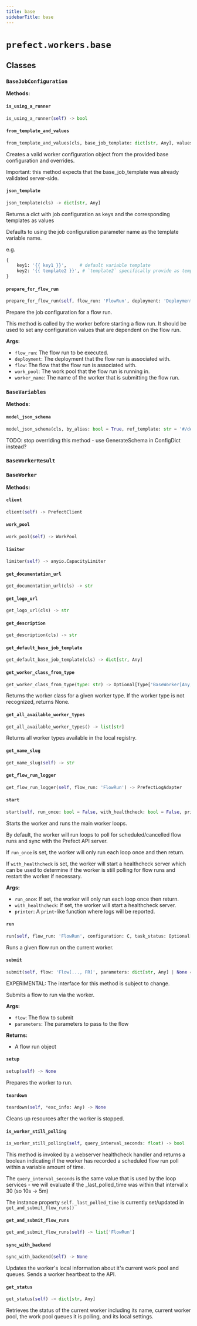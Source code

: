 ```yaml
---
title: base
sidebarTitle: base
---
```


# `prefect.workers.base`

## Classes

### `BaseJobConfiguration` <sup><a href="https://github.com/prefecthq/prefect/blob/main/src/prefect/workers/base.py#L99" target="_blank"><Icon icon="github" style="width: 14px; height: 14px;" /></a></sup>

**Methods:**

#### `is_using_a_runner` <sup><a href="https://github.com/prefecthq/prefect/blob/main/src/prefect/workers/base.py#L131" target="_blank"><Icon icon="github" style="width: 14px; height: 14px;" /></a></sup>

```python
is_using_a_runner(self) -> bool
```

#### `from_template_and_values` <sup><a href="https://github.com/prefecthq/prefect/blob/main/src/prefect/workers/base.py#L161" target="_blank"><Icon icon="github" style="width: 14px; height: 14px;" /></a></sup>

```python
from_template_and_values(cls, base_job_template: dict[str, Any], values: dict[str, Any], client: 'PrefectClient | None' = None)
```

Creates a valid worker configuration object from the provided base
configuration and overrides.

Important: this method expects that the base_job_template was already
validated server-side.


#### `json_template` <sup><a href="https://github.com/prefecthq/prefect/blob/main/src/prefect/workers/base.py#L202" target="_blank"><Icon icon="github" style="width: 14px; height: 14px;" /></a></sup>

```python
json_template(cls) -> dict[str, Any]
```

Returns a dict with job configuration as keys and the corresponding templates as values

Defaults to using the job configuration parameter name as the template variable name.

e.g.
```python
{
    key1: '{{ key1 }}',     # default variable template
    key2: '{{ template2 }}', # `template2` specifically provide as template
}
```


#### `prepare_for_flow_run` <sup><a href="https://github.com/prefecthq/prefect/blob/main/src/prefect/workers/base.py#L226" target="_blank"><Icon icon="github" style="width: 14px; height: 14px;" /></a></sup>

```python
prepare_for_flow_run(self, flow_run: 'FlowRun', deployment: 'DeploymentResponse | None' = None, flow: 'APIFlow | None' = None, work_pool: 'WorkPool | None' = None, worker_name: str | None = None) -> None
```

Prepare the job configuration for a flow run.

This method is called by the worker before starting a flow run. It
should be used to set any configuration values that are dependent on
the flow run.

**Args:**
- `flow_run`: The flow run to be executed.
- `deployment`: The deployment that the flow run is associated with.
- `flow`: The flow that the flow run is associated with.
- `work_pool`: The work pool that the flow run is running in.
- `worker_name`: The name of the worker that is submitting the flow run.


### `BaseVariables` <sup><a href="https://github.com/prefecthq/prefect/blob/main/src/prefect/workers/base.py#L369" target="_blank"><Icon icon="github" style="width: 14px; height: 14px;" /></a></sup>

**Methods:**

#### `model_json_schema` <sup><a href="https://github.com/prefecthq/prefect/blob/main/src/prefect/workers/base.py#L393" target="_blank"><Icon icon="github" style="width: 14px; height: 14px;" /></a></sup>

```python
model_json_schema(cls, by_alias: bool = True, ref_template: str = '#/definitions/{model}', schema_generator: Type[GenerateJsonSchema] = GenerateJsonSchema, mode: Literal['validation', 'serialization'] = 'validation') -> dict[str, Any]
```

TODO\: stop overriding this method - use GenerateSchema in ConfigDict instead?


### `BaseWorkerResult` <sup><a href="https://github.com/prefecthq/prefect/blob/main/src/prefect/workers/base.py#L420" target="_blank"><Icon icon="github" style="width: 14px; height: 14px;" /></a></sup>

### `BaseWorker` <sup><a href="https://github.com/prefecthq/prefect/blob/main/src/prefect/workers/base.py#L435" target="_blank"><Icon icon="github" style="width: 14px; height: 14px;" /></a></sup>

**Methods:**

#### `client` <sup><a href="https://github.com/prefecthq/prefect/blob/main/src/prefect/workers/base.py#L511" target="_blank"><Icon icon="github" style="width: 14px; height: 14px;" /></a></sup>

```python
client(self) -> PrefectClient
```

#### `work_pool` <sup><a href="https://github.com/prefecthq/prefect/blob/main/src/prefect/workers/base.py#L519" target="_blank"><Icon icon="github" style="width: 14px; height: 14px;" /></a></sup>

```python
work_pool(self) -> WorkPool
```

#### `limiter` <sup><a href="https://github.com/prefecthq/prefect/blob/main/src/prefect/workers/base.py#L527" target="_blank"><Icon icon="github" style="width: 14px; height: 14px;" /></a></sup>

```python
limiter(self) -> anyio.CapacityLimiter
```

#### `get_documentation_url` <sup><a href="https://github.com/prefecthq/prefect/blob/main/src/prefect/workers/base.py#L535" target="_blank"><Icon icon="github" style="width: 14px; height: 14px;" /></a></sup>

```python
get_documentation_url(cls) -> str
```

#### `get_logo_url` <sup><a href="https://github.com/prefecthq/prefect/blob/main/src/prefect/workers/base.py#L539" target="_blank"><Icon icon="github" style="width: 14px; height: 14px;" /></a></sup>

```python
get_logo_url(cls) -> str
```

#### `get_description` <sup><a href="https://github.com/prefecthq/prefect/blob/main/src/prefect/workers/base.py#L543" target="_blank"><Icon icon="github" style="width: 14px; height: 14px;" /></a></sup>

```python
get_description(cls) -> str
```

#### `get_default_base_job_template` <sup><a href="https://github.com/prefecthq/prefect/blob/main/src/prefect/workers/base.py#L547" target="_blank"><Icon icon="github" style="width: 14px; height: 14px;" /></a></sup>

```python
get_default_base_job_template(cls) -> dict[str, Any]
```

#### `get_worker_class_from_type` <sup><a href="https://github.com/prefecthq/prefect/blob/main/src/prefect/workers/base.py#L565" target="_blank"><Icon icon="github" style="width: 14px; height: 14px;" /></a></sup>

```python
get_worker_class_from_type(type: str) -> Optional[Type['BaseWorker[Any, Any, Any]']]
```

Returns the worker class for a given worker type. If the worker type
is not recognized, returns None.


#### `get_all_available_worker_types` <sup><a href="https://github.com/prefecthq/prefect/blob/main/src/prefect/workers/base.py#L578" target="_blank"><Icon icon="github" style="width: 14px; height: 14px;" /></a></sup>

```python
get_all_available_worker_types() -> list[str]
```

Returns all worker types available in the local registry.


#### `get_name_slug` <sup><a href="https://github.com/prefecthq/prefect/blob/main/src/prefect/workers/base.py#L588" target="_blank"><Icon icon="github" style="width: 14px; height: 14px;" /></a></sup>

```python
get_name_slug(self) -> str
```

#### `get_flow_run_logger` <sup><a href="https://github.com/prefecthq/prefect/blob/main/src/prefect/workers/base.py#L591" target="_blank"><Icon icon="github" style="width: 14px; height: 14px;" /></a></sup>

```python
get_flow_run_logger(self, flow_run: 'FlowRun') -> PrefectLogAdapter
```

#### `start` <sup><a href="https://github.com/prefecthq/prefect/blob/main/src/prefect/workers/base.py#L607" target="_blank"><Icon icon="github" style="width: 14px; height: 14px;" /></a></sup>

```python
start(self, run_once: bool = False, with_healthcheck: bool = False, printer: Callable[..., None] = print) -> None
```

Starts the worker and runs the main worker loops.

By default, the worker will run loops to poll for scheduled/cancelled flow
runs and sync with the Prefect API server.

If `run_once` is set, the worker will only run each loop once and then return.

If `with_healthcheck` is set, the worker will start a healthcheck server which
can be used to determine if the worker is still polling for flow runs and restart
the worker if necessary.

**Args:**
- `run_once`: If set, the worker will only run each loop once then return.
- `with_healthcheck`: If set, the worker will start a healthcheck server.
- `printer`: A `print`-like function where logs will be reported.


#### `run` <sup><a href="https://github.com/prefecthq/prefect/blob/main/src/prefect/workers/base.py#L686" target="_blank"><Icon icon="github" style="width: 14px; height: 14px;" /></a></sup>

```python
run(self, flow_run: 'FlowRun', configuration: C, task_status: Optional[anyio.abc.TaskStatus[int]] = None) -> R
```

Runs a given flow run on the current worker.


#### `submit` <sup><a href="https://github.com/prefecthq/prefect/blob/main/src/prefect/workers/base.py#L718" target="_blank"><Icon icon="github" style="width: 14px; height: 14px;" /></a></sup>

```python
submit(self, flow: 'Flow[..., FR]', parameters: dict[str, Any] | None = None, job_variables: dict[str, Any] | None = None) -> 'PrefectFlowRunFuture[FR]'
```

EXPERIMENTAL: The interface for this method is subject to change.

Submits a flow to run via the worker.

**Args:**
- `flow`: The flow to submit
- `parameters`: The parameters to pass to the flow

**Returns:**
- A flow run object


#### `setup` <sup><a href="https://github.com/prefecthq/prefect/blob/main/src/prefect/workers/base.py#L895" target="_blank"><Icon icon="github" style="width: 14px; height: 14px;" /></a></sup>

```python
setup(self) -> None
```

Prepares the worker to run.


#### `teardown` <sup><a href="https://github.com/prefecthq/prefect/blob/main/src/prefect/workers/base.py#L915" target="_blank"><Icon icon="github" style="width: 14px; height: 14px;" /></a></sup>

```python
teardown(self, *exc_info: Any) -> None
```

Cleans up resources after the worker is stopped.


#### `is_worker_still_polling` <sup><a href="https://github.com/prefecthq/prefect/blob/main/src/prefect/workers/base.py#L933" target="_blank"><Icon icon="github" style="width: 14px; height: 14px;" /></a></sup>

```python
is_worker_still_polling(self, query_interval_seconds: float) -> bool
```

This method is invoked by a webserver healthcheck handler
and returns a boolean indicating if the worker has recorded a
scheduled flow run poll within a variable amount of time.

The `query_interval_seconds` is the same value that is used by
the loop services - we will evaluate if the _last_polled_time
was within that interval x 30 (so 10s -> 5m)

The instance property `self._last_polled_time`
is currently set/updated in `get_and_submit_flow_runs()`


#### `get_and_submit_flow_runs` <sup><a href="https://github.com/prefecthq/prefect/blob/main/src/prefect/workers/base.py#L962" target="_blank"><Icon icon="github" style="width: 14px; height: 14px;" /></a></sup>

```python
get_and_submit_flow_runs(self) -> list['FlowRun']
```

#### `sync_with_backend` <sup><a href="https://github.com/prefecthq/prefect/blob/main/src/prefect/workers/base.py#L1083" target="_blank"><Icon icon="github" style="width: 14px; height: 14px;" /></a></sup>

```python
sync_with_backend(self) -> None
```

Updates the worker's local information about it's current work pool and
queues. Sends a worker heartbeat to the API.


#### `get_status` <sup><a href="https://github.com/prefecthq/prefect/blob/main/src/prefect/workers/base.py#L1323" target="_blank"><Icon icon="github" style="width: 14px; height: 14px;" /></a></sup>

```python
get_status(self) -> dict[str, Any]
```

Retrieves the status of the current worker including its name, current worker
pool, the work pool queues it is polling, and its local settings.

